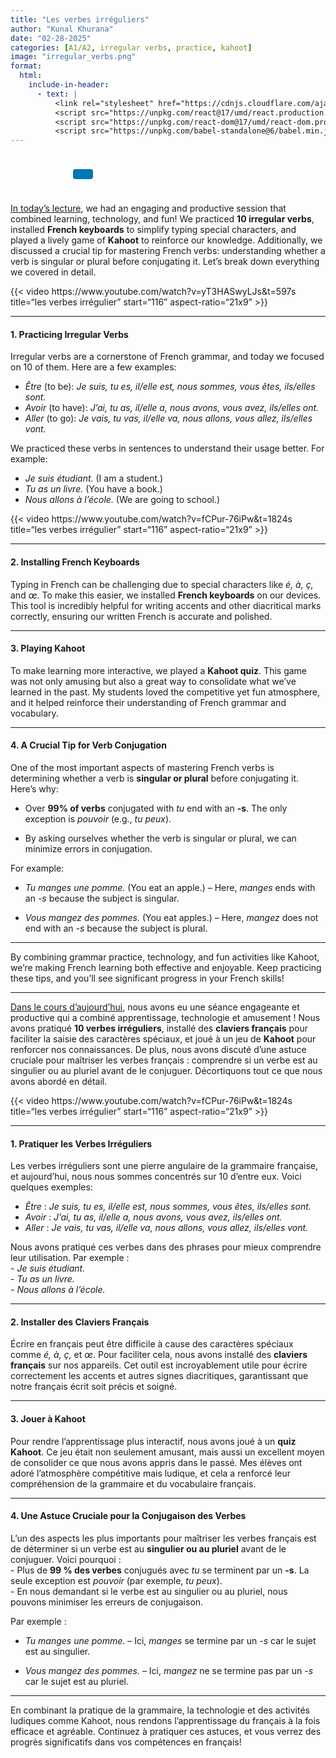 ```yaml
---
title: "Les verbes irréguliers"
author: "Kunal Khurana"
date: "02-28-2025"
categories: [A1/A2, irregular verbs, practice, kahoot]
image: "irregular_verbs.png"
format:
  html:
    include-in-header:
      - text: |
          <link rel="stylesheet" href="https://cdnjs.cloudflare.com/ajax/libs/font-awesome/6.0.0/css/all.min.css">
          <script src="https://unpkg.com/react@17/umd/react.production.min.js"></script>
          <script src="https://unpkg.com/react-dom@17/umd/react-dom.production.min.js"></script>
          <script src="https://unpkg.com/babel-standalone@6/babel.min.js"></script>
---
```


::: {style="text-align: left; padding: 10px;"}
<a href="mailto:frenchwithkunal@gmail.com" target="_blank" style="margin: 0 10px; color: #000;"><i class="fas fa-envelope fa-lg"></i></a> <a href="https://www.instagram.com/frenchwithkunal" target="_blank" style="margin: 0 10px; color: #E1306C;"><i class="fab fa-instagram fa-lg"></i></a> <a href="https://frenchwithkunal.ca" target="_blank" style="margin: 0 10px; color: #0077b5;"><i class="fas fa-globe fa-lg"></i></a> <a href="https://whatsapp.com/channel/0029Vb57n2e7dmegpjYpyi3V" target="_blank" style="margin: 0 10px; color: #25D366;"><i class="fab fa-whatsapp fa-lg"></i></a> <button onclick="copyLink()" style="background-color: #0077b5; color: white; padding: 8px 16px; border: none; border-radius: 4px; cursor: pointer; margin-left: 10px;"> <i class="fas fa-copy"></i> </button> [Link copied!]{#copy-message style="margin-left: 10px; color: green; display: none;"}
:::





<div id="react-root"></div>
 <script type="text/babel">
 const ProfilePage = () => {
  const { useState, useEffect } = React;
  const [redirectCounter, setRedirectCounter] = useState(4);
  const [isRedirecting, setIsRedirecting] = useState(false);

  const isFrench = document.documentElement.lang === "fr";

  const translations = {
    noAccess: isFrench 
      ? "Vous n'avez pas accès à cette page. Si vous pensez que vous avez accès, veuillez <a href='https://frenchwithkunal.ca/login.html'>vous connecter</a>."
      : "You don't have access to this page. If you think you have, kindly <a href='https://frenchwithkunal.ca/login.html'>login</a>.",
    subscribe: isFrench
      ? "Veuillez vous abonner pour obtenir l'accès."
      : "Please subscribe to gain access.",
    redirecting: isFrench
      ? `Redirection vers la page d'abonnement dans ${redirectCounter} secondes...`
      : `Redirecting to subscription page in ${redirectCounter} seconds...`
  };

  const refreshToken = async () => {
    const storedRefreshToken = localStorage.getItem("refreshToken");

    if (!storedRefreshToken) {
      window.location.href = "/login.html";
      return null;
    }

    try {
      const response = await fetch("https://frenchwithkunal-cdf6ea3f88ce.herokuapp.com/api/v1/auth/refresh-token", {
        method: "POST",
        headers: {
          "Content-Type": "application/json",
        },
        body: JSON.stringify({ refreshToken: storedRefreshToken }),
      });

      if (!response.ok) {
        localStorage.removeItem("accessToken");
        localStorage.removeItem("refreshToken");
        window.location.href = "/login.html";
        return null;
      }

      const data = await response.json();
      localStorage.setItem("accessToken", data.accessToken);
      return data.accessToken;
    } catch (error) {
      localStorage.removeItem("accessToken");
      localStorage.removeItem("refreshToken");
      window.location.href = "/login.html";
      return null;
    }
  };

  const fetchWithAuth = async (url, options = {}) => {
    let accessToken = localStorage.getItem("accessToken");

    options.headers = {
      ...options.headers,
      Authorization: `Bearer ${accessToken}`,
      "Content-Type": "application/json",
    };

    let response = await fetch(url, options);

    if (response.status === 401) {
      console.log("Access token expired, attempting to refresh...");

      // Refresh token
      accessToken = await refreshToken();

      if (!accessToken) return null;

      options.headers.Authorization = `Bearer ${accessToken}`;
      response = await fetch(url, options);
    }

    return response.json();
  };

  const showNoAccessMessage = () => {
    setIsRedirecting(true);
    
    const noAccessMessage = `
      <div style="text-align: center; padding: 20px;">
        <h2>${translations.noAccess}</h2>
        <p>${translations.subscribe}</p>
        <p>${translations.redirecting}</p>
      </div>
    `;
    document.body.innerHTML = noAccessMessage;
    
    // Start countdown and redirect
    const redirectInterval = setInterval(() => {
      setRedirectCounter((prev) => {
        const newCounter = prev - 1;
        if (newCounter <= 0) {
          clearInterval(redirectInterval);
          window.location.href = "https://learn.frenchwithkunal.ca/subscription";
        }
        
        // Update the countdown text
        const countdownElement = document.querySelector('p:last-child');
        if (countdownElement) {
          countdownElement.textContent = isFrench
            ? `Redirection vers la page d'abonnement dans ${newCounter} secondes...`
            : `Redirecting to subscription page in ${newCounter} seconds...`;
        }
        
        return newCounter;
      });
    }, 1000);
  };

  useEffect(() => {
    const storedToken = localStorage.getItem('accessToken');

    if(!storedToken) {
      showNoAccessMessage();
    } else {
      const fetchData = async() => {
        const data = await fetchWithAuth("https://frenchwithkunal-cdf6ea3f88ce.herokuapp.com/api/v1/auth/me", {
          method: "POST",
        });

        if (data && data.data && data.data.hasAccess) {
          console.log(data);
        } else {
          showNoAccessMessage();
        }
      };
      fetchData();
    }
  }, []);

  return (
    <div></div>
  );
};

ReactDOM.render(
  <ProfilePage />,
  document.getElementById('react-root')
);
 </script>

::: {.content-visible when-profile="english"}

[In today’s lecture](https://drive.google.com/file/d/1CX-20kAafIZtichqqzvPD-zptGNKh39N/view?usp=drive_link), we had an engaging and productive session that combined learning, technology, and fun! We practiced **10 irregular verbs**, installed **French keyboards** to simplify typing special characters, and played a lively game of **Kahoot** to reinforce our knowledge. Additionally, we discussed a crucial tip for mastering French verbs: understanding whether a verb is singular or plural before conjugating it. Let’s break down everything we covered in detail.


{{< video https://www.youtube.com/watch?v=yT3HASwyLJs&t=597s
    title="les verbes irrégulier"
    start="116"
    aspect-ratio="21x9" 
>}}

------------------------------------------------------------------------

#### 1. **Practicing Irregular Verbs**

Irregular verbs are a cornerstone of French grammar, and today we focused on 10 of them. Here are a few examples:

-   *Être* (to be): *Je suis, tu es, il/elle est, nous sommes, vous êtes, ils/elles sont.*\
-   *Avoir* (to have): *J’ai, tu as, il/elle a, nous avons, vous avez, ils/elles ont.*\
-   *Aller* (to go): *Je vais, tu vas, il/elle va, nous allons, vous allez, ils/elles vont.*

We practiced these verbs in sentences to understand their usage better. For example:

-   *Je suis étudiant.* (I am a student.)\
-   *Tu as un livre.* (You have a book.)\
-   *Nous allons à l’école.* (We are going to school.)

{{< video https://www.youtube.com/watch?v=fCPur-76iPw&t=1824s
    title="les verbes irrégulier"
    start="116"
    aspect-ratio="21x9" 
>}}

------------------------------------------------------------------------

#### 2. **Installing French Keyboards**

Typing in French can be challenging due to special characters like *é, à, ç,* and *œ*. To make this easier, we installed **French keyboards** on our devices. This tool is incredibly helpful for writing accents and other diacritical marks correctly, ensuring our written French is accurate and polished.

------------------------------------------------------------------------

#### 3. **Playing Kahoot**

To make learning more interactive, we played a **Kahoot quiz**. This game was not only amusing but also a great way to consolidate what we’ve learned in the past. My students loved the competitive yet fun atmosphere, and it helped reinforce their understanding of French grammar and vocabulary.

------------------------------------------------------------------------

#### 4. **A Crucial Tip for Verb Conjugation**

One of the most important aspects of mastering French verbs is determining whether a verb is **singular or plural** before conjugating it. Here’s why:

-   Over **99% of verbs** conjugated with *tu* end with an **-s**. The only exception is *pouvoir* (e.g., *tu peux*).

-   By asking ourselves whether the verb is singular or plural, we can minimize errors in conjugation.

For example:

-   *Tu manges une pomme.* (You eat an apple.) – Here, *manges* ends with an *-s* because the subject is singular.

-   *Vous mangez des pommes.* (You eat apples.) – Here, *mangez* does not end with an *-s* because the subject is plural.

------------------------------------------------------------------------

By combining grammar practice, technology, and fun activities like Kahoot, we’re making French learning both effective and enjoyable. Keep practicing these tips, and you’ll see significant progress in your French skills!

------------------------------------------------------------------------
:::

::: {.content-visible when-profile="french"}
[Dans le cours d’aujourd’hui](https://drive.google.com/file/d/1CX-20kAafIZtichqqzvPD-zptGNKh39N/view?usp=drive_link), nous avons eu une séance engageante et productive qui a combiné apprentissage, technologie et amusement ! Nous avons pratiqué **10 verbes irréguliers**, installé des **claviers français** pour faciliter la saisie des caractères spéciaux, et joué à un jeu de **Kahoot** pour renforcer nos connaissances. De plus, nous avons discuté d’une astuce cruciale pour maîtriser les verbes français : comprendre si un verbe est au singulier ou au pluriel avant de le conjuguer. Décortiquons tout ce que nous avons abordé en détail.

{{< video https://www.youtube.com/watch?v=fCPur-76iPw&t=1824s
    title="les verbes irrégulier"
    start="116"
    aspect-ratio="21x9" 
>}}

------------------------------------------------------------------------

#### 1. **Pratiquer les Verbes Irréguliers**

Les verbes irréguliers sont une pierre angulaire de la grammaire française, et aujourd’hui, nous nous sommes concentrés sur 10 d’entre eux. Voici quelques exemples:

-   *Être* : *Je suis, tu es, il/elle est, nous sommes, vous êtes, ils/elles sont.*\
-   *Avoir* : *J’ai, tu as, il/elle a, nous avons, vous avez, ils/elles ont.*\
-   *Aller* : *Je vais, tu vas, il/elle va, nous allons, vous allez, ils/elles vont.*

Nous avons pratiqué ces verbes dans des phrases pour mieux comprendre leur utilisation. Par exemple :\
- *Je suis étudiant.*\
- *Tu as un livre.*\
- *Nous allons à l’école.*

------------------------------------------------------------------------

#### 2. **Installer des Claviers Français**

Écrire en français peut être difficile à cause des caractères spéciaux comme *é, à, ç,* et *œ*. Pour faciliter cela, nous avons installé des **claviers français** sur nos appareils. Cet outil est incroyablement utile pour écrire correctement les accents et autres signes diacritiques, garantissant que notre français écrit soit précis et soigné.

------------------------------------------------------------------------

#### 3. **Jouer à Kahoot**

Pour rendre l’apprentissage plus interactif, nous avons joué à un **quiz Kahoot**. Ce jeu était non seulement amusant, mais aussi un excellent moyen de consolider ce que nous avons appris dans le passé. Mes élèves ont adoré l’atmosphère compétitive mais ludique, et cela a renforcé leur compréhension de la grammaire et du vocabulaire français.

------------------------------------------------------------------------

#### 4. **Une Astuce Cruciale pour la Conjugaison des Verbes**

L’un des aspects les plus importants pour maîtriser les verbes français est de déterminer si un verbe est au **singulier ou au pluriel** avant de le conjuguer. Voici pourquoi :\
- Plus de **99 % des verbes** conjugués avec *tu* se terminent par un **-s**. La seule exception est *pouvoir* (par exemple, *tu peux*).\
- En nous demandant si le verbe est au singulier ou au pluriel, nous pouvons minimiser les erreurs de conjugaison.

Par exemple :

-   *Tu manges une pomme.* – Ici, *manges* se termine par un *-s* car le sujet est au singulier.

-   *Vous mangez des pommes.* – Ici, *mangez* ne se termine pas par un *-s* car le sujet est au pluriel.

------------------------------------------------------------------------

En combinant la pratique de la grammaire, la technologie et des activités ludiques comme Kahoot, nous rendons l’apprentissage du français à la fois efficace et agréable. Continuez à pratiquer ces astuces, et vous verrez des progrès significatifs dans vos compétences en français!
:::